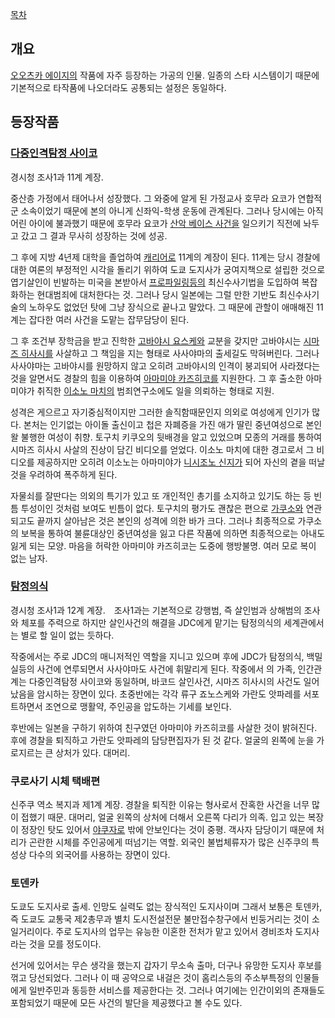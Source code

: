 [[목차]]

== 개요 ==

[[오오츠카 에이지]]의 작품에 자주 등장하는 가공의 인물.
일종의 스타 시스템이기 때문에 기본적으로 타작품에 나오더라도 공통되는 설정은 동일하다.

== 등장작품 ==
=== [[다중인격탐정 사이코]] ===
경시청 조사1과 11계 계장.

중산층 가정에서 태어나서 성장했다. 그 와중에 알게 된 가정교사 호무라 요코가 연합적군 소속이었기 때문에 본의 아니게 신좌익-학생 운동에 관계된다. 그러나 당시에는 아직 어린 아이에 불과했기 때문에 호무라 요코가 [[산악 베이스 사건]]을 일으키기 직전에 놔두고 갔고 그 결과 무사히 성장하는 것에 성공.

그 후에 지방 4년제 대학을 졸업하여 [[캐리어]]로 11계의 계장이 된다. 11계는 당시 경찰에 대한 여론의 부정적인 시각을 돌리기 위하여 도쿄 도지사가 궁여지책으로 설립한 것으로 엽기살인이 빈발하는 미국을 본받아서 [[프로파일링]]등의 최신수사기법을 도입하여 복잡화하는 현대범죄에 대처한다는 것. 그러나 당시 일본에는 그럴 만한 기반도 최신수사기술의 노하우도 없었던 탓에 그냥 장식으로 끝나고 말았다. 그 때문에 관할이 애매해진 11계는 잡다한 여러 사건을 도맡는 잡무담당이 된다.

그 후 조건부 장학금을 받고 진학한 [[고바야시 요스케]]와 교분을 갖지만 고바야시는 [[시마즈 히사시]]를 사살하고 그 책임을 지는 형태로 사사야마의 출세길도 막혀버린다. 그러나 사사야마는 고바야시를 원망하지 않고 오히려 고바야시의 인격이 붕괴되어 사라졌다는 것을 알면서도 경찰의 힘을 이용하여 [[아마미야 카즈히코]]를 지원한다. 그 후 출소한 아마미야가 취직한 [[이소노 마치]]의 범죄연구소에도 일을 의뢰하는 형태로 지원.

성격은 게으르고 자기중심적이지만 그러한 솔직함때문인지 의외로 여성에게 인기가 많다. 본처는 인기없는 아이돌 출신이고 첩은 자폐증을 가진 애가 딸린 중년여성으로 본인왈 불행한 여성이 취향. 토구치 키쿠오의 뒷배경을 알고 있었으며 모종의 거래를 통하여 시마즈 히사시 사살의 진상이 담긴 비디오를 얻었다. 이소노 마치에 대한 경고로서 그 비디오를 제공하지만 오히려 이소노는 아마미야가 [[니시조노 신지]]가 되어 자신의 곁을 떠날 것을 우려하여 폭주하게 된다.

자물쇠를 잘딴다는 의외의 특기가 있고 또 개인적인 총기를 소지하고 있기도 하는 등 빈틈 투성이인 것처럼 보여도 빈틈이 없다. 토구치의 평가도 괜찮은 편으로 [[가쿠소]]와 연관되고도 끝까지 살아남은 것은 본인의 성격에 의한 바가 크다. 그러나 최종적으로 가쿠소의 보복을 통하여 불륜대상인 중년여성을 잃고 다른 작품에 의하면 최종적으로는 아내도 잃게 되는 모양. 마음을 허락한 아마미야 카즈히코는 도중에 행방불명. 여러 모로 복이 없는 남자.

=== [[탐정의식]] ===
경시청 조사1과 12계 계장.　조사1과는 기본적으로 강행범, 즉 살인범과 상해범의 조사와 체포를 주력으로 하지만 살인사건의 해결을 JDC에게 맡기는 탐정의식의 세계관에서는 별로 할 일이 없는 듯하다. 

작중에서는 주로 JDC의 매니저적인 역할을 지니고 있으며 후에 JDC가 탐정의식, 백밀실등의 사건에 연루되면서 사사야마도 사건에 휘말리게 된다. 작중에서 의 가족, 인간관계는 다중인격탐정 사이코와 동일하며, 바코드 살인사건, 시마즈 히사시의 사건도 일어났음을 암시하는 장면이 있다. 초중반에는 각각 류구 죠노스케와 가란도 앗파레를 서포트하면서 조연으로 맹활약, 주인공을 압도하는 기세를 보인다. 

후반에는 일본을 구하기 위하여 친구였던 아마미야 카즈히코를 사살한 것이 밝혀진다. 후에 경찰을 퇴직하고 가란도 앗파레의 담당편집자가 된 것 같다. 얼굴의 왼쪽에 눈을 가로지르는 큰 상처가 있다. 대머리.

=== 쿠로사기 시체 택배편 ===
신주쿠 역소 복지과 제1계 계장. 경찰을 퇴직한 이유는 형사로서 잔혹한 사건을 너무 많이 접했기 때문. 대머리, 얼굴 왼쪽의 상처에 더해서 오른쪽 다리가 의족. 입고 있는 복장이 정장인 탓도 있어서 [[야쿠자]]로 밖에 안보인다는 것이 중평. 객사자 담당이기 때문에 처리가 곤란한 시체를 주인공에게 떠넘기는 역할. 외국인 불법체류자가 많은 신주쿠의 특성상 다수의 외국어를 사용하는 장면이 있다.

=== 토덴카 ===
도쿄도 도지사로 출세. 인망도 실력도 없는 장식적인 도지사이며 그래서 보통은 토덴카, 즉 도쿄도 교통국 제2총무과 별치 도시전설전문 불만접수창구에서 빈둥거리는 것이 소일거리이다. 주로 도지사의 업무는 유능한 이혼한 전처가 맡고 있어서 경비조차 도지사라는 것을 모를 정도이다. 

선거에 있어서는 무슨 생각을 했는지 갑자기 무소속 출마, 더구나 유망한 도지사 후보를 꺾고 당선되었다. 그러나 이 때 공약으로 내걸은 것이 홈리스등의 주소부특정의 인물들에게 일반주민과 동등한 서비스를 제공한다는 것. 그러나 여기에는 인간이외의 존재들도 포함되었기 때문에 모든 사건의 발단을 제공했다고 볼 수도 있다.
